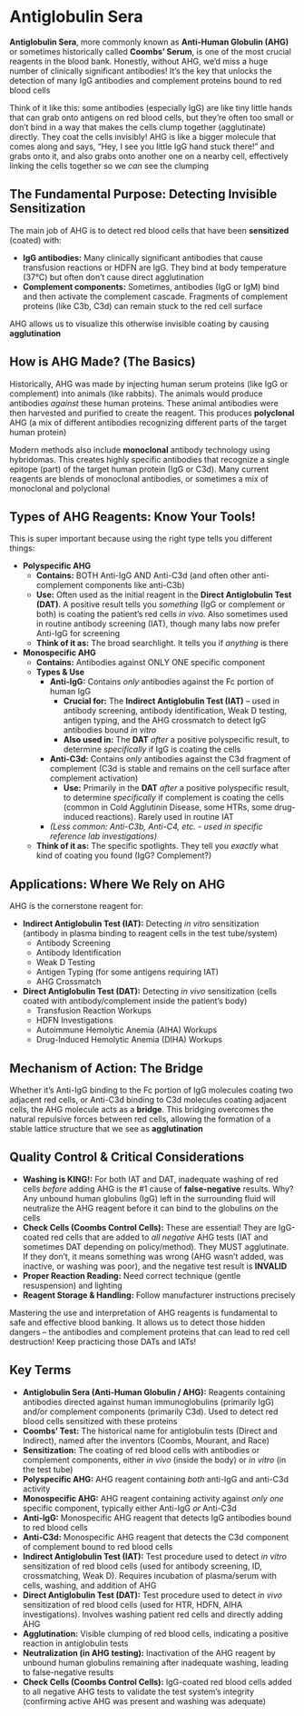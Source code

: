 # Antiglobulin Sera {-}

**Antiglobulin Sera**, more commonly known as **Anti-Human Globulin (AHG)** or sometimes historically called **Coombs' Serum**, is one of the most crucial reagents in the blood bank. Honestly, without AHG, we'd miss a huge number of clinically significant antibodies! It's the key that unlocks the detection of many IgG antibodies and complement proteins bound to red blood cells

Think of it like this: some antibodies (especially IgG) are like tiny little hands that can grab onto antigens on red blood cells, but they're often too small or don't bind in a way that makes the cells clump together (agglutinate) directly. They coat the cells invisibly! AHG is like a bigger molecule that comes along and says, "Hey, I see you little IgG hand stuck there!" and grabs onto it, and also grabs onto another one on a nearby cell, effectively linking the cells together so we *can* see the clumping

## **The Fundamental Purpose: Detecting Invisible Sensitization** {-}

The main job of AHG is to detect red blood cells that have been **sensitized** (coated) with:

*   **IgG antibodies:** Many clinically significant antibodies that cause transfusion reactions or HDFN are IgG. They bind at body temperature (37°C) but often don't cause direct agglutination
*   **Complement components:** Sometimes, antibodies (IgG or IgM) bind and then activate the complement cascade. Fragments of complement proteins (like C3b, C3d) can remain stuck to the red cell surface

AHG allows us to visualize this otherwise invisible coating by causing **agglutination**

## **How is AHG Made? (The Basics)** {-}

Historically, AHG was made by injecting human serum proteins (like IgG or complement) into animals (like rabbits). The animals would produce antibodies *against* these human proteins. These animal antibodies were then harvested and purified to create the reagent. This produces **polyclonal** AHG (a mix of different antibodies recognizing different parts of the target human protein)

Modern methods also include **monoclonal** antibody technology using hybridomas. This creates highly specific antibodies that recognize a single epitope (part) of the target human protein (IgG or C3d). Many current reagents are blends of monoclonal antibodies, or sometimes a mix of monoclonal and polyclonal

## **Types of AHG Reagents: Know Your Tools!** {-}

This is super important because using the right type tells you different things:

*   **Polyspecific AHG**
    *   **Contains:** BOTH Anti-IgG AND Anti-C3d (and often other anti-complement components like anti-C3b)
    *   **Use:** Often used as the initial reagent in the **Direct Antiglobulin Test (DAT)**. A positive result tells you *something* (IgG or complement or both) is coating the patient's red cells *in vivo*. Also sometimes used in routine antibody screening (IAT), though many labs now prefer Anti-IgG for screening
    *   **Think of it as:** The broad searchlight. It tells you if *anything* is there

*   **Monospecific AHG**
    *   **Contains:** Antibodies against ONLY ONE specific component
    *   **Types & Use**
        *   **Anti-IgG:** Contains *only* antibodies against the Fc portion of human IgG
            *   **Crucial for:** The **Indirect Antiglobulin Test (IAT)** – used in antibody screening, antibody identification, Weak D testing, antigen typing, and the AHG crossmatch to detect IgG antibodies bound *in vitro*
            *   **Also used in:** The **DAT** *after* a positive polyspecific result, to determine *specifically* if IgG is coating the cells
        *   **Anti-C3d:** Contains *only* antibodies against the C3d fragment of complement (C3d is stable and remains on the cell surface after complement activation)
            *   **Use:** Primarily in the **DAT** *after* a positive polyspecific result, to determine *specifically* if complement is coating the cells (common in Cold Agglutinin Disease, some HTRs, some drug-induced reactions). Rarely used in routine IAT
        *   *(Less common: Anti-C3b, Anti-C4, etc. - used in specific reference lab investigations)*
    *   **Think of it as:** The specific spotlights. They tell you *exactly* what kind of coating you found (IgG? Complement?)

## **Applications: Where We Rely on AHG** {-}

AHG is the cornerstone reagent for:

*   **Indirect Antiglobulin Test (IAT):** Detecting *in vitro* sensitization (antibody in plasma binding to reagent cells in the test tube/system)
    *   Antibody Screening
    *   Antibody Identification
    *   Weak D Testing
    *   Antigen Typing (for some antigens requiring IAT)
    *   AHG Crossmatch
*   **Direct Antiglobulin Test (DAT):** Detecting *in vivo* sensitization (cells coated with antibody/complement inside the patient's body)
    *   Transfusion Reaction Workups
    *   HDFN Investigations
    *   Autoimmune Hemolytic Anemia (AIHA) Workups
    *   Drug-Induced Hemolytic Anemia (DIHA) Workups

## **Mechanism of Action: The Bridge** {-}

Whether it's Anti-IgG binding to the Fc portion of IgG molecules coating two adjacent red cells, or Anti-C3d binding to C3d molecules coating adjacent cells, the AHG molecule acts as a **bridge**. This bridging overcomes the natural repulsive forces between red cells, allowing the formation of a stable lattice structure that we see as **agglutination**

## **Quality Control & Critical Considerations** {-}

*   **Washing is KING!:** For both IAT and DAT, inadequate washing of red cells *before* adding AHG is the #1 cause of **false-negative** results. Why? Any unbound human globulins (IgG) left in the surrounding fluid will neutralize the AHG reagent before it can bind to the globulins *on* the cells
*   **Check Cells (Coombs Control Cells):** These are essential! They are IgG-coated red cells that are added to *all negative* AHG tests (IAT and sometimes DAT depending on policy/method). They MUST agglutinate. If they don't, it means something was wrong (AHG wasn't added, was inactive, or washing was poor), and the negative test result is **INVALID**
*   **Proper Reaction Reading:** Need correct technique (gentle resuspension) and lighting
*   **Reagent Storage & Handling:** Follow manufacturer instructions precisely

Mastering the use and interpretation of AHG reagents is fundamental to safe and effective blood banking. It allows us to detect those hidden dangers – the antibodies and complement proteins that can lead to red cell destruction! Keep practicing those DATs and IATs!

## **Key Terms** {-}

*   **Antiglobulin Sera (Anti-Human Globulin / AHG):** Reagents containing antibodies directed against human immunoglobulins (primarily IgG) and/or complement components (primarily C3d). Used to detect red blood cells sensitized with these proteins
*   **Coombs' Test:** The historical name for antiglobulin tests (Direct and Indirect), named after the inventors (Coombs, Mourant, and Race)
*   **Sensitization:** The coating of red blood cells with antibodies or complement components, either *in vivo* (inside the body) or *in vitro* (in the test tube)
*   **Polyspecific AHG:** AHG reagent containing *both* anti-IgG and anti-C3d activity
*   **Monospecific AHG:** AHG reagent containing activity against *only one* specific component, typically either Anti-IgG *or* Anti-C3d
*   **Anti-IgG:** Monospecific AHG reagent that detects IgG antibodies bound to red blood cells
*   **Anti-C3d:** Monospecific AHG reagent that detects the C3d component of complement bound to red blood cells
*   **Indirect Antiglobulin Test (IAT):** Test procedure used to detect *in vitro* sensitization of red blood cells (used for antibody screening, ID, crossmatching, Weak D). Requires incubation of plasma/serum with cells, washing, and addition of AHG
*   **Direct Antiglobulin Test (DAT):** Test procedure used to detect *in vivo* sensitization of red blood cells (used for HTR, HDFN, AIHA investigations). Involves washing patient red cells and directly adding AHG
*   **Agglutination:** Visible clumping of red blood cells, indicating a positive reaction in antiglobulin tests
*   **Neutralization (in AHG testing):** Inactivation of the AHG reagent by unbound human globulins remaining after inadequate washing, leading to false-negative results
*   **Check Cells (Coombs Control Cells):** IgG-coated red blood cells added to all negative AHG tests to validate the test system's integrity (confirming active AHG was present and washing was adequate)
